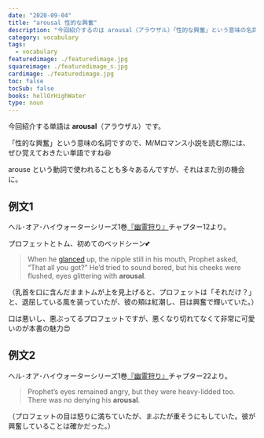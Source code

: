 ```yaml
---
date: "2020-09-04"
title: "arousal 性的な興奮"
description: "今回紹介するのは arousal（アラウザル）「性的な興奮」という意味の名詞です。例文は、ヘル･オア･ハイウォーターシリーズ1巻『幽霊狩り』より"
category: vocabulary
tags:
  - vocabulary
featuredimage: ./featuredimage.jpg
squareimage: ./featuredimage_s.jpg
cardimage: ./featuredimage.jpg
toc: false
tocSub: false
books: hellOrHighWater
type: noun
---
```



今回紹介する単語は __arousal__（アラウザル）です。

「性的な興奮」という意味の名詞ですので、M/Mロマンス小説を読む際には、ぜひ覚えておきたい単語ですね😆

arouse という動詞で使われることも多々あるんですが、それはまた別の機会に。

## 例文1

ヘル･オア･ハイウォーターシリーズ1巻[『幽霊狩り』](https://amzn.to/2F3aVr4)チャプター12より。

プロフェットとトム、初めてのベッドシーン💕

<Blockquote book srcBook="catchAGhost" lang="en" chapter="12">
When he <a href="/vocabulary/glance/">glanced</a> up, the nipple still in his mouth, Prophet asked, “That all you got?” He’d tried to sound bored, but his cheeks were flushed, eyes glittering with <strong>arousal</strong>.
</Blockquote>

<p className="translation">（乳首を口に含んだままトムが上を見上げると、プロフェットは「それだけ？」と、退屈している風を装っていたが、彼の頬は紅潮し、目は興奮で輝いていた。）</p>

口は悪いし、悪ぶってるプロフェットですが、悪くなり切れてなくて非常に可愛いのが本書の魅力😍

## 例文2

ヘル･オア･ハイウォーターシリーズ1巻[『幽霊狩り』](https://amzn.to/2F3aVr4)チャプター22より。

<Blockquote book srcBook="catchAGhost" lang="en" chapter="22">
Prophet’s eyes remained angry, but they were heavy-lidded too. There was no denying his <strong>arousal</strong>.
</Blockquote>

<p className="translation">（プロフェットの目は怒りに満ちていたが、まぶたが重そうにもしていた。彼が興奮していることは確かだった。）</p>

<VocabularyFooter book="catchAGhost" />
